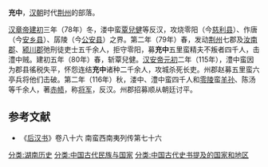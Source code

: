 '''充中'''，[[汉朝|汉朝]]时代[[荆州|荆州]]的部落。

[[汉章帝|汉章帝]][[建初_(东汉)|建初]]三年（78年）冬，溇中蛮[[覃兒健|覃兒健]]等反汉，攻烧零阳（今[[慈利县|慈利县]]）、作唐（今[[安乡县|安乡县]]）、孱陵（今[[公安县|公安县]]）之界。第二年（79年）春，发动[[荆州|荆州]]七郡及[[汝南郡|汝南郡]]、[[颍川郡|颍川郡]]弛刑徒吏士五千余人，拒守零阳，募'''充中'''五里蛮精夫不叛者四千人，击澧中贼。建初五年（80年）春，斩覃兒健。[[汉安帝|汉安帝]][[元初|元初]]二年（115年），澧中蛮因为郡县徭税失平，怀怨连结'''充中'''诸种二千余人，攻城杀死长吏。州郡赵募五里蛮六亭兵将他们击破。第二年（116年）秋，溇中、澧中蛮四千人和[[零陵|零陵]]蛮[[羊孙|羊孙]]、陈汤等千余人，著[[赤|赤]][[巾帻|帻]]，称[[将军|将军]]，反汉。州郡招募顺从朝廷讨平。
==参考文献==
*《[[后汉书|后汉书]]》卷八十六 南蛮西南夷列传第七十六
[[分类:湖南历史|分类:湖南历史]]
[[分类:中国古代民族与国家|分类:中国古代民族与国家]]
[[分类:中国古代史书提及的国家和地区|分类:中国古代史书提及的国家和地区]]